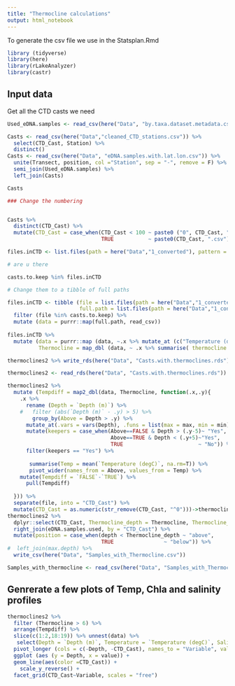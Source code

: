 ```yaml
---
title: "Thermocline calculations"
output: html_notebook
---
```


To generate the csv file we use in the Statsplan.Rmd


```r

library (tidyverse)
library(here)
library(rLakeAnalyzer)
library(castr)

```

## Input data
Get all the CTD casts we need

```r
Used_eDNA.samples <- read_csv(here("Data", "by.taxa.dataset.metadata.csv")) %>% distinct(eDNA.sample)

Casts <- read_csv(here("Data","cleaned_CTD_stations.csv")) %>% 
  select(CTD_Cast, Station) %>% 
  distinct()
Casts <- read_csv(here("Data", "eDNA.samples.with.lat.lon.csv")) %>% 
  unite(Transect, position, col ="Station", sep = "-", remove = F) %>% 
  semi_join(Used_eDNA.samples) %>% 
  left_join(Casts)

Casts 
```

```r
### Change the numbering


Casts %>% 
  distinct(CTD_Cast) %>% 
  mutate(CTD_Cast = case_when(CTD_Cast < 100 ~ paste0 ("0", CTD_Cast, ".csv"),
                              TRUE           ~ paste0(CTD_Cast, ".csv"))) %>% pull() -> casts.to.keep

files.inCTD <- list.files(path = here("Data","1_converted"), pattern = "*.csv")

# are u there

casts.to.keep %in% files.inCTD

# Change them to a tibble of full paths

files.inCTD <- tibble (file = list.files(path = here("Data","1_converted"), pattern = "*.csv"),
                       full.path = list.files(path = here("Data","1_converted"), full.names = T,pattern = "*.csv")) %>% 
  filter (file %in% casts.to.keep) %>% 
  mutate (data = purrr::map(full.path, read_csv))
  
files.inCTD %>% 
  mutate (data = purrr::map (data, ~.x %>% mutate_at (c("Temperature (degC)", "Salinity (psu)", "Oxygen (ml_per_l)", "Fluorescence (ug_per_l)"), .funs = despike)),
          Thermocline = map_dbl (data, ~ .x %>% summarise( thermocline = clined(`Temperature (degC)`, `Depth (m)`)) %>% pull)) -> thermoclines2

thermoclines2 %>% write_rds(here("Data", "Casts.with.thermoclines.rds"))

thermoclines2 <- read_rds(here("Data", "Casts.with.thermoclines.rds"))

thermoclines2 %>% 
  mutate (Tempdiff = map2_dbl(data, Thermocline, function(.x,.y){
    .x %>%
      rename (Depth = `Depth (m)`) %>% 
    #   filter (abs(`Depth (m)` - .y) > 5) %>% 
        group_by(Above = Depth > .y) %>% 
      mutate_at(.vars = vars(Depth), .funs = list(max = max, min = min)) %>% 
      mutate(keepers = case_when(Above==FALSE & Depth > (.y-5)~ "Yes",
                                 Above==TRUE & Depth < (.y+5)~"Yes",
                                 TRUE                        ~ "No")) %>% 
      filter(keepers == "Yes") %>% 
      
       summarise(Temp = mean(`Temperature (degC)`, na.rm=T)) %>% 
       pivot_wider(names_from = Above, values_from = Temp) %>% 
    mutate(Tempdiff = `FALSE`-`TRUE`) %>%
      pull(Tempdiff)
    
  })) %>% 
  separate(file, into = "CTD_Cast") %>% 
  mutate(CTD_Cast = as.numeric(str_remove(CTD_Cast, "^0")))->thermoclines2
thermoclines2 %>% 
  dplyr::select(CTD_Cast, Thermocline_depth = Thermocline, Thermocline_strength = Tempdiff) %>% 
  right_join(eDNA.samples.used, by = "CTD_Cast") %>% 
  mutate(position = case_when(depth < Thermocline_depth ~ "above",
                              TRUE                ~ "below")) %>% 
#  left_join(max.depth) %>% 
  write_csv(here("Data", "Samples_with_Thermocline.csv"))

Samples_with_thermocline <- read_csv(here("Data", "Samples_with_Thermocline.csv"))
```


## Genrerate a few plots of Temp, Chla and salinity profiles

```r
thermoclines2 %>% 
  filter (Thermocline > 6) %>% 
  arrange(Tempdiff) %>% 
  slice(c(1:2,18:19)) %>% unnest(data) %>% 
   select(Depth = `Depth (m)`, Temperature = `Temperature (degC)`, Salinity = `Salinity (psu)`, Chla = `Fluorescence (ug_per_l)`, O2 = `Oxygen (ml_per_l)`, CTD_Cast) %>% 
  pivot_longer (cols = c(-Depth, -CTD_Cast), names_to = "Variable", values_to = "value") %>% 
  ggplot (aes (y = Depth, x = value)) +
  geom_line(aes(color =CTD_Cast)) +
    scale_y_reverse() +
  facet_grid(CTD_Cast~Variable, scales = "free")
```

